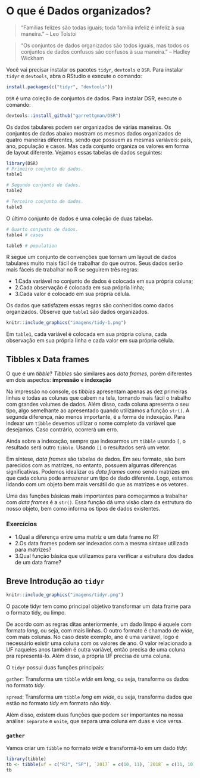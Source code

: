 # O que é Dados organizados? {#literature}

>“Famílias felizes são todas iguais; toda família infeliz é infeliz à sua maneira. ” – Leo Tolstoi

>“Os conjuntos de dados organizados são todos iguais, mas todos os conjuntos de dados confusos são confusos à sua maneira.” – Hadley Wickham

Você vai precisar instalar os pacotes `tidyr`, `devtools` e `DSR`. Para instalar `tidyr` e `devtools`, abra o RStudio e execute o comando:

```r
install.packages(c("tidyr", "devtools"))
```

`DSR` é uma coleção de conjuntos de dados. Para instalar DSR, execute o comando:

```r
devtools::install_github("garrettgman/DSR")
```

Os dados tabulares podem ser organizados de várias maneiras. Os conjuntos de dados abaixo mostram os mesmos dados organizados de quatro maneiras diferentes, sendo que possuem as mesmas variáveis: país, ano, população e casos. Mas cada conjunto organiza os valores em forma de layout diferente. Vejamos essas tabelas de dados seguintes:


```r
library(DSR)
# Primeiro conjunto de dados.
table1

# Segundo conjunto de dados.
table2

# Terceiro conjunto de dados.
table3
```

O último conjunto de dados é uma coleção de duas tabelas.

```r
# Quarto conjunto de dados.
table4 # cases

table5 # population
```

R segue um conjunto de convenções que tornam um layout de dados tabulares muito mais fácil de trabalhar do que outros. Seus dados serão mais fáceis de trabalhar no R se seguirem três regras:

  - 1.Cada variável no conjunto de dados é colocada em sua própria coluna;
  - 2.Cada observação é colocada em sua própria linha;
  - 3.Cada valor é colocado em sua própria célula.

Os dados que satisfazem essas regras são conhecidos como dados organizados. Observe que `table1` são dados organizados.

```r
knitr::include_graphics("imagens/tidy-1.png")
```

Em `table1`, cada variável é colocada em sua própria coluna, cada observação em sua própria linha e cada valor em sua própria célula.

## Tibbles x Data frames

O que é um *tibble*? *Tibbles* são similares aos *data frames*, porém diferentes em dois aspectos: **impressão** e **indexação**

Na impressão no console, os *tibbles* apresentam apenas as dez primeiras linhas e todas as colunas que cabem na tela, tornando mais fácil o trabalho com grandes volumes de dados. Além disso, cada coluna apresenta o seu tipo, algo semelhante ao apresentado quando utilizamos a função `str()`. A segunda diferença, não menos importante, é a forma de indexação. Para indexar um `tibble` devemos utilizar o nome completo da variável que desejamos. Caso contrário, ocorrerá um erro.

Ainda sobre a indexação, sempre que indexarmos um `tibble` usando `[`, o resultado será outro `tibble`. Usando `[[` o resultados será um vetor.

Em síntese, *data frames* são tabelas de dados. Em seu formato, são bem parecidos com as matrizes, no entanto, possuem algumas diferenças significativas. Podemos idealizar os *data frames* como sendo matrizes em que cada coluna pode armazenar um tipo de dado diferente. Logo, estamos lidando com um objeto bem mais versátil do que as matrizes e os vetores.

Uma das funções básicas mais importantes para começarmos a trabalhar com *data frames* é a `str()`. Essa função dá uma visão clara da estrutura do nosso objeto, bem como informa os tipos de dados existentes.

### Exercícios

- 1.Qual a diferença entre uma matriz e um data frame no R?
- 2.Os data frames podem ser indexados com a mesma sintaxe utilizada para matrizes?
- 3.Qual função básica que utilizamos para verificar a estrutura dos dados de um data frame?

## Breve Introdução ao `tidyr`

```r
knitr::include_graphics("imagens/tidyr.png")
```

O pacote tidyr tem como principal objetivo transformar um data frame para o formato tidy, ou limpo.


De acordo com as regras ditas anteriormente, um dado limpo é aquele com formato *long*, ou seja, com mais linhas. O outro formato é chamado de *wide*, com mais colunas. No caso deste exemplo, ano é uma variável, logo é necessário existir uma coluna com os valores de ano. O valor relacionado a UF naqueles anos também é outra variável, então precisa de uma coluna pra representá-lo. Além disso, a própria UF precisa de uma coluna.

O `tidyr` possui duas funções principais:

`gather`: Transforma um `tibble` *wide* em *long*, ou seja, transforma os dados no formato *tidy*.

`spread`: Transforma um `tibble` *long* em *wide*, ou seja, transforma dados que estão no formato *tidy* em formato não *tidy*.

Além disso, existem duas funções que podem ser importantes na nossa análise: `separate` e `unite`, que separa uma coluna em duas e vice versa.

### `gather`

Vamos criar um `tibble` no formato *wide* e transformá-lo em um dado *tidy*:

```r
library(tibble)
tb <- tibble(uf = c("RJ", "SP"), `2017` = c(10, 11), `2018` = c(11, 10))
tb
```


